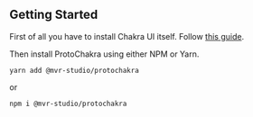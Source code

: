 <Meta title="02. Getting Started" />

## Getting Started

First of all you have to install Chakra UI itself. Follow [this guide](https://chakra-ui.com/docs/getting-started).

Then install ProtoChakra using either NPM or Yarn.

```
yarn add @mvr-studio/protochakra
```

or

```
npm i @mvr-studio/protochakra
```
